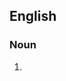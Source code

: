 {{also|inférences}}

==English==

===Noun===
{{head|en|noun plural form}}

# {{plural of|inference|lang=en}}